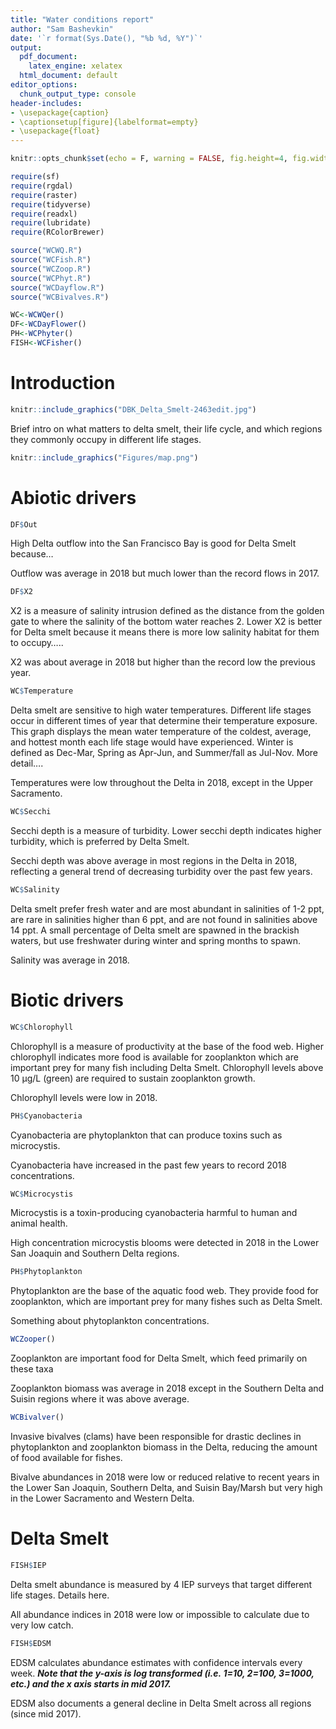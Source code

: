 ```yaml
---
title: "Water conditions report"
author: "Sam Bashevkin"
date: '`r format(Sys.Date(), "%b %d, %Y")`'
output:
  pdf_document: 
    latex_engine: xelatex
  html_document: default
editor_options:
  chunk_output_type: console
header-includes:
- \usepackage{caption}
- \captionsetup[figure]{labelformat=empty}
- \usepackage{float}
---
```


```r
knitr::opts_chunk$set(echo = F, warning = FALSE, fig.height=4, fig.width=7.5, fig.align="center", fig.pos='H')

require(sf)
require(rgdal)
require(raster)
require(tidyverse)
require(readxl)
require(lubridate)
require(RColorBrewer)

source("WCWQ.R")
source("WCFish.R")
source("WCZoop.R")
source("WCPhyt.R")
source("WCDayflow.R")
source("WCBivalves.R")

WC<-WCWQer()
DF<-WCDayFlower()
PH<-WCPhyter()
FISH<-WCFisher()
```

# Introduction

```r
knitr::include_graphics("DBK_Delta_Smelt-2463edit.jpg")
```

Brief intro on what matters to delta smelt, their life cycle, and which regions they commonly occupy in different life stages.

```r
knitr::include_graphics("Figures/map.png")
```

# Abiotic drivers

```r
DF$Out
```

High Delta outflow into the San Francisco Bay is good for Delta Smelt because...

Outflow was average in 2018 but much lower than the record flows in 2017.

```r
DF$X2
```

X2 is a measure of salinity intrusion defined as the distance from the golden gate to where the salinity of the bottom water reaches 2. Lower X2 is better for Delta smelt because it means there is more low salinity habitat for them to occupy.....

X2 was about average in 2018 but higher than the record low the previous year.

```r
WC$Temperature
```

Delta smelt are sensitive to high water temperatures. Different life stages occur in different times of year that determine their temperature exposure. This graph displays the mean water temperature of the coldest, average, and hottest month each life stage would have experienced. Winter is defined as Dec-Mar, Spring as Apr-Jun, and Summer/fall as Jul-Nov. More detail....

Temperatures were low throughout the Delta in 2018, except in the Upper Sacramento.

```r
WC$Secchi
```

Secchi depth is a measure of turbidity. Lower secchi depth indicates higher turbidity, which is preferred by Delta Smelt.

Secchi depth was above average in most regions in the Delta in 2018, reflecting a general trend of decreasing turbidity over the past few years.

```r
WC$Salinity
```

Delta smelt prefer fresh water and are most abundant in salinities of 1-2 ppt, are rare in salinities higher than 6 ppt, and are not found in salinities above 14 ppt. A small percentage of Delta smelt are spawned in the brackish waters, but use freshwater during winter and spring months to spawn. 

Salinity was average in 2018.

\pagebreak

# Biotic drivers

```r
WC$Chlorophyll
```

Chlorophyll is a measure of productivity at the base of the food web. Higher chlorophyll indicates more food is available for zooplankton which are important prey for many fish including Delta Smelt. Chlorophyll levels above 10 μg/L (green) are required to sustain zooplankton growth.

Chlorophyll levels were low in 2018.

```r
PH$Cyanobacteria
```

Cyanobacteria are phytoplankton that can produce toxins such as microcystis. 

Cyanobacteria have increased in the past few years to record 2018 concentrations.

```r
WC$Microcystis
```

Microcystis is a toxin-producing cyanobacteria harmful to human and animal health.

High concentration microcystis blooms were detected in 2018 in the Lower San Joaquin and Southern Delta regions.

```r
PH$Phytoplankton
```

Phytoplankton are the base of the aquatic food web. They provide food for zooplankton, which are important prey for many fishes such as Delta Smelt.

Something about phytoplankton concentrations. 

```r
WCZooper()
```

Zooplankton are important food for Delta Smelt, which feed primarily on these taxa

Zooplankton biomass was average in 2018 except in the Southern Delta and Suisin regions where it was above average.

```r
WCBivalver()
```

Invasive bivalves (clams) have been responsible for drastic declines in phytoplankton and zooplankton biomass in the Delta, reducing the amount of food available for fishes.

Bivalve abundances in 2018 were low or reduced relative to recent years in the Lower San Joaquin, Southern Delta, and Suisin Bay/Marsh but very high in the Lower Sacramento and Western Delta.

# Delta Smelt

```r
FISH$IEP
```

Delta smelt abundance is measured by 4 IEP surveys that target different life stages. Details here.

All abundance indices in 2018 were low or impossible to calculate due to very low catch.

```r
FISH$EDSM
```

EDSM calculates abundance estimates with confidence intervals every week. __*Note that the y-axis is log transformed (i.e. 1=10, 2=100, 3=1000, etc.) and the x axis starts in mid 2017.*__

EDSM also documents a general decline in Delta Smelt across all regions (since mid 2017).